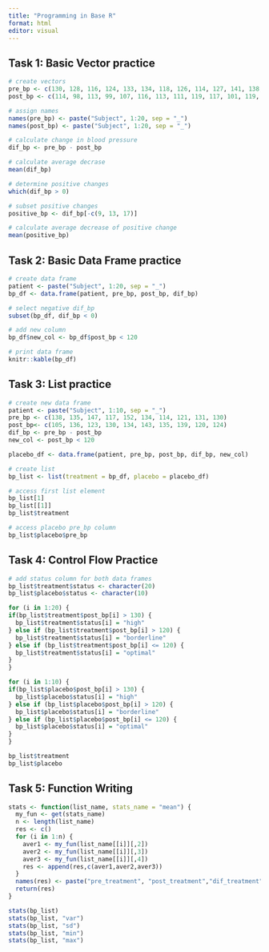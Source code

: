 ```yaml
---
title: "Programming in Base R"
format: html
editor: visual
---
```


## Task 1: Basic Vector practice

```r
# create vectors
pre_bp <- c(130, 128, 116, 124, 133, 134, 118, 126, 114, 127, 141, 138, 128, 140, 137, 131, 120, 128, 139, 135)
post_bp <- c(114, 98, 113, 99, 107, 116, 113, 111, 119, 117, 101, 119, 130, 122, 106, 106, 124, 102, 117, 113)

# assign names
names(pre_bp) <- paste("Subject", 1:20, sep = "_")
names(post_bp) <- paste("Subject", 1:20, sep = "_")

# calculate change in blood pressure
dif_bp <- pre_bp - post_bp

# calculate average decrase 
mean(dif_bp)

# determine positive changes
which(dif_bp > 0)

# subset positive changes
positive_bp <- dif_bp[-c(9, 13, 17)]

# calculate average decrease of positive change
mean(positive_bp)
```

## Task 2: Basic Data Frame practice
```r
# create data frame
patient <- paste("Subject", 1:20, sep = "_")
bp_df <- data.frame(patient, pre_bp, post_bp, dif_bp)

# select negative dif_bp
subset(bp_df, dif_bp < 0)

# add new column
bp_df$new_col <- bp_df$post_bp < 120

# print data frame
knitr::kable(bp_df)
```

## Task 3: List practice
```r
# create new data frame
patient <- paste("Subject", 1:10, sep = "_")
pre_bp <- c(138, 135, 147, 117, 152, 134, 114, 121, 131, 130)
post_bp<- c(105, 136, 123, 130, 134, 143, 135, 139, 120, 124)
dif_bp <- pre_bp - post_bp
new_col <- post_bp < 120

placebo_df <- data.frame(patient, pre_bp, post_bp, dif_bp, new_col)

# create list
bp_list <- list(treatment = bp_df, placebo = placebo_df)

# access first list element
bp_list[1]
bp_list[[1]]
bp_list$treatment

# access placebo pre_bp column
bp_list$placebo$pre_bp
```
## Task 4: Control Flow Practice
```r
# add status column for both data frames
bp_list$treatment$status <- character(20)
bp_list$placebo$status <- character(10)

for (i in 1:20) {
if(bp_list$treatment$post_bp[i] > 130) { 
  bp_list$treatment$status[i] = "high"
} else if (bp_list$treatment$post_bp[i] > 120) {
  bp_list$treatment$status[i] = "borderline"
} else if (bp_list$treatment$post_bp[i] <= 120) {
  bp_list$treatment$status[i] = "optimal"
}
}

for (i in 1:10) {
if(bp_list$placebo$post_bp[i] > 130) { 
  bp_list$placebo$status[i] = "high"
} else if (bp_list$placebo$post_bp[i] > 120) {
  bp_list$placebo$status[i] = "borderline"
} else if (bp_list$placebo$post_bp[i] <= 120) {
  bp_list$placebo$status[i] = "optimal"
}
}

bp_list$treatment
bp_list$placebo

```
## Task 5: Function Writing
```r
stats <- function(list_name, stats_name = "mean") {
  my_fun <- get(stats_name)
  n <- length(list_name)
  res <- c()
  for (i in 1:n) {
    aver1 <- my_fun(list_name[[i]][,2])
    aver2 <- my_fun(list_name[[i]][,3])
    aver3 <- my_fun(list_name[[i]][,4])
    res <- append(res,c(aver1,aver2,aver3))
  }
  names(res) <- paste("pre_treatment", "post_treatment","dif_treatment","pre_placebo","post_placebo", "dif_placebo")
  return(res)
}

stats(bp_list)
stats(bp_list, "var")
stats(bp_list, "sd")
stats(bp_list, "min")
stats(bp_list, "max")
```

